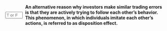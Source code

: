 ::: {.question-block}

<form onsubmit="event.preventDefault(); checkAnswerBox('module5_tf_q7','F')" style="display: flex; align-items: center; gap: 8px;">
<input type="text" id="module5_tf_q7" name="module5_tf_q7" maxlength="1" placeholder="T or F" style="width: 55px;" data-correct-answer="F" /> 
<label for="module5_tf_q7"><strong>An alternative reason why investors make similar trading errors is that they are actively trying to follow each other’s behavior. This phenomenon, in which individuals imitate each other’s actions, is referred to as disposition effect.</strong></label>
</form>

<div id="feedback-module5_tf_q7" class="feedback" data-status="" style="display:none;">
This is FALSE. The behavior described is herd behavior, not the disposition effect.
</div>

:::
